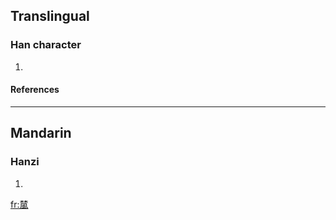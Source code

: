 ==Translingual==
===Han character===
{{Han char|rn=75|rad=木|as=13|sn=17|four=4421<sub>7</sub>|canj=木木竹弓戈 (DDHNI), X木木竹弓 (XDDHN)}}
# {{defn|Han|sort=木13}}
====References====
{{Han ref|kx=0556.300|dkj=15662|dj=0946.060|hdz=74486.090|uh=6A92|ud=27282|bh=ED4A|bd=60746}}

----
==Mandarin==
===Hanzi===
{{cmn-hanzi|pin=[[dàng]] (dang4), [[fēng]] (feng1)|wg=tang<sup>4</sup>, feng<sup>1</sup>}}
# {{defn|Mandarin}}

[[fr:檒]]